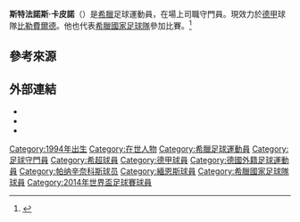 {{expand|time=2014-06-17T08:04:18+00:00}}
{{noteTA
|G1=football
|G2=uefa
|G3=德甲
|1=zh-hans:卡皮诺;zh-hk:卡賓奴;zh-tw:卡皮諾;
}}
{{noteta|G1=足球}}{{infobox Football biography
| name        = 斯特法諾斯·卡皮諾<br>Stefanos Kapino
| image       = Kapino.jpg
| image_size  = 275
| caption     = 卡皮諾於2012年在[[希臘19歲以下國家足球隊|希臘U19國家隊]]上場
| fullname    = Stefanos Kapino
| birth_date  = {{birth date and age|df=y|1994|3|18}}
| birth_place = [[希臘|希臘]][[比雷埃夫斯|比雷埃夫斯]]
| height      = {{convert|1.96|m|ftin|0|abbr=on}}
| currentclub = [[比勒費爾德阿米尼亞德國體育會|比勒費爾德]]
| clubnumber  = 13
| position    = [[守門員_(足球)|守門員]]
| youthyears1 = {{0|0000}}–2007
| youthclubs1 = Aetos Korydallos
| youthyears2 = 2007–2011
| youthclubs2 = [[帕纳辛奈科斯足球俱乐部|帕纳辛奈科斯]]
| years1      = 2011–2014
| clubs1      = [[帕纳辛奈科斯足球俱乐部|帕纳辛奈科斯]]
| caps1       = 46
| goals1      = 0
| years2      = 2014–2015
| clubs2      = [[美因茨05足球俱乐部|美因茨05]]
| caps2       = 2
| goals2      = 0
| years3      = 2015–2018
| clubs3      = [[奥林匹亚科斯足球俱乐部|奥林匹亚科斯]]
| caps3      = 26
| goals3     = 0
| years4      = 2018
| clubs4      = [[諾定咸森林足球會|諾定咸森林]]
| caps4      = 4
| goals4     = 0
| years5      = 2018–2021
| clubs5      = [[雲達不萊梅體育會|雲達不萊梅]]
| caps5      = 2
| goals5     = 0
| years6      = 2021
| clubs6      = → [[桑德豪森体育俱乐部|辛特侯遜]] (租借)
| caps6      = 18
| goals6     = 0
| years7      = 2021–
| clubs7      = [[比勒費爾德阿米尼亞德國體育會|比勒費爾德]]
| caps7      = 1
| goals7     = 0
| nationalyears1 = 2009–2011
| nationalyears2 = 2011–2013
| nationalyears3 = 2013
| nationalyears4 = 2012–2015
| nationalyears5 = 2011–
| nationalteam1 = [[希臘17歲以下國家足球隊|希臘 U17]]
| nationalteam2 = [[希臘19歲以下國家足球隊|希臘 U19]]
| nationalteam3 = [[希臘20歲以下國家足球隊|希臘 U20]]
| nationalteam4 = [[希臘21歲以下國家足球隊|希臘 U21]]
| nationalteam5 = [[希臘國家足球隊|希臘]]
| nationalcaps1 = 14
| nationalcaps2 = 12
| nationalcaps3 = 7
| nationalcaps4 = 10
| nationalcaps5 = 9
| nationalgoals1 = 0
| nationalgoals2 = 0
| nationalgoals3 = 0
| nationalgoals4 = 0
| nationalgoals5 = 0
| club-update = 2021年12月18日
| nationalteam-update  = 2020年12月24日
}}

'''斯特法諾斯·卡皮諾'''（{{lang-el|Στέφανος Καπίνο}}）是[[希臘|希臘]]足球運動員，在場上司職守門員。現效力於[[德甲|德甲]]球隊[[比勒費爾德阿米尼亞德國體育會|比勒費爾德]]。他也代表[[希臘國家足球隊|希臘國家足球隊]]參加比賽。<ref name="uefa">{{cite web|title=Stefanos Kapino profile|url=http://www.uefa.com/teamsandplayers/players/player=250013050/profile/index.html|publisher=[[歐洲足球協會聯盟|uefa.com]]|accessdate=2015-05-23|archive-date=2017-12-12|archive-url=https://web.archive.org/web/20171212062142/http://www.uefa.com/teamsandplayers/players/player=250013050/profile/index.html|dead-url=no}}</ref>

==參考來源==
{{reflist}}

==外部連結==
{{Commons category|Stefanos Kapinos|Stefanos Kapino}}
*{{Soccerway}}
*{{FIFA player}}
*{{UEFA player}}

{{比勒费尔德球员名单}}
{{2014年世界盃足球賽希臘參賽名單}}

{{DEFAULTSORT:Kapino, Stefanos}}
[[Category:1994年出生|Category:1994年出生]]
[[Category:在世人物|Category:在世人物]]
[[Category:希臘足球運動員|Category:希臘足球運動員]]
[[Category:足球守門員|Category:足球守門員]]
[[Category:希超球員|Category:希超球員]]
[[Category:德甲球員|Category:德甲球員]]
[[Category:德國外籍足球運動員|Category:德國外籍足球運動員]]
[[Category:帕纳辛奈科斯球员|Category:帕纳辛奈科斯球员]]
[[Category:緬恩斯球員|Category:緬恩斯球員]]
[[Category:希臘國家足球隊球員|Category:希臘國家足球隊球員]]
[[Category:2014年世界盃足球賽球員|Category:2014年世界盃足球賽球員]]